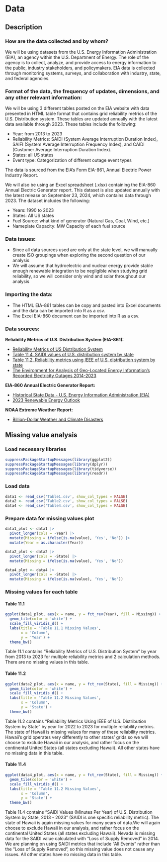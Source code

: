 # Data


## Description


### How are the data collected and by whom?
We will be using datasets from the U.S. Energy Information Administration (EIA), an agency within the U.S. Department of Energy. The role of the agency is to collect, analyze, and provide access to energy information to the public, industry stakeholders, and policymakers. EIA data is collected through monitoring systems, surveys, and collaboration with industry, state, and federal agencies.


### Format of the data, the frequency of updates, dimensions, and any other relevant information:
We will be using 3 different tables posted on the EIA website with data presented in HTML table format that contains grid reliability metrics of the U.S. Distribution system. These tables are updated annually with the latest data available through 2023. These tables include the following:


- Year: from 2013 to 2023
- Reliability Metrics: SAIDI (System Average Interruption Duration Index), SAIFI (System Average Interruption Frequency Index), and CAIDI (Customer Average Interruption Duration Index). 
- States: all US states
- Event type: Categorization of different outage event types


The data is sourced from the EIA's Form EIA-861, Annual Electric Power Industry Report.


We will also be using an Excel spreadsheet (.xlsx) containing the EIA-860 Annual Electric Generator report. This dataset is also updated annually with the latest release on September 23, 2024, which contains data through 2023. The dataset includes the following:


- Years: 1990 to 2023
- States: All US states
- Fuel Source: what kind of generator (Natural Gas, Coal, Wind, etc.)
- Nameplate Capacity: MW Capacity of each fuel source


### Data issues:


- Since all data sources used are only at the state level, we will manually create ISO groupings when exploring the second question of our analysis
- We will assume that hydroelectric and nuclear energy provide stable enough renewable integration to be negligible when studying grid reliability, so we will consider only wind and solar throughout our analysis


### Importing the data:


- The HTML EIA-861 tables can be copy and pasted into Excel documents and the data can be imported into R as a csv.
- The Excel EIA-860 document can be imported into R as a csv.


### Data sources:


**Reliability Metrics of U.S. Distribution System (EIA-861): **


- [Reliability Metrics of US Distribution System](https://www.eia.gov/electricity/annual/html/epa_11_01.html) 
- [Table 11.4. SAIDI values of U.S. distribution system by state](https://www.eia.gov/electricity/annual/html/epa_11_04.html) 
- [Table 11.2. Reliability metrics using IEEE of U.S. distribution system by state](https://www.eia.gov/electricity/annual/html/epa_11_02.html) 
- [The Environment for Analysis of Geo-Located Energy Information’s Recorded Electricity Outages 2014-2023](https://figshare.com/articles/dataset/The_Environment_for_Analysis_of_Geo-Located_Energy_Information_s_Recorded_Electricity_Outages_2014-2022/24237376?file=42547891)


**EIA-860 Annual Electric Generator Report:**


- [Historical State Data - U.S. Energy Information Administration (EIA)](https://www.eia.gov/electricity/data/state/) 
- [2023 Renewable Energy Outlook](https://www.eia.gov/outlooks/aeo/data/browser/#/?id=16-AEO2023&region=0-0&cases=ref2023&start=2021&end=2050&f=A&linechart=~~ref2023-d020623a.9-16-AEO2023~ref2023-d020623a.10-16-AEO2023~ref2023-d020623a.8-16-AEO2023&ctype=linechart&sourcekey=0)


**NOAA Extreme Weather Report:**


- [Billion-Dollar Weather and Climate Disasters](https://www.ncei.noaa.gov/access/billions/events/US/1990-2024?disasters[]=all-disasters)



## Missing value analysis

### Load necessary libraries

```r
suppressPackageStartupMessages(library(ggplot2))
suppressPackageStartupMessages(library(dplyr))
suppressPackageStartupMessages(library(tidyverse))
suppressPackageStartupMessages(library(readr))
```

### Load data

```r
data1 <- read_csv('Table1.csv', show_col_types = FALSE)
data2 <- read_csv('Table2.csv', show_col_types = FALSE)
data4 <- read_csv('Table4.csv', show_col_types = FALSE)
```

### Prepare data for missing values plot

```r
data1_plot <- data1 |>
  pivot_longer(cols = -Year) |>
  mutate(Missing = ifelse(is.na(value), 'Yes', 'No')) |>
  mutate(Year = as.character(Year))

data2_plot <- data2 |>
  pivot_longer(cols = -State) |>
  mutate(Missing = ifelse(is.na(value), 'Yes', 'No'))

data4_plot <- data4 |>
  pivot_longer(cols = -State) |>
  mutate(Missing = ifelse(is.na(value), 'Yes', 'No'))
```

### Missing values for each table

#### Table 11.1
```r
ggplot(data1_plot, aes(x = name, y = fct_rev(Year), fill = Missing)) +
  geom_tile(color = 'white') +
  scale_fill_viridis_d() +
  labs(title = 'Table 11.1 Missing Values',
       x = 'Column',
       y = 'Year') +
  theme_bw()
```

Table 11.1 contains "Reliability Metrics of U.S. Distribution System" by year from 2013 to 2023 for multiple reliability metrics and 2 calculation methods. There are no missing values in this table.

#### Table 11.2
```r
ggplot(data2_plot, aes(x = name, y = fct_rev(State), fill = Missing)) +
  geom_tile(color = 'white') +
  scale_fill_viridis_d() +
  labs(title = 'Table 11.2 Missing Values',
       x = 'Column',
       y = 'State') +
  theme_bw()
```

Table 11.2 contains "Reliability Metrics Using IEEE of U.S. Distribution System by State" by year for 2022 to 2023 for multiple reliability metrics. The state of Hawaii is missing values for many of these reliability metrics. Hawaii's grid operates very differently to other states' grids so we will choose to exclude Hawaii in our analysis, and rather focus on the continental United States (all states excluding Hawaii). All other states have no missing data in this table.

#### Table 11.4
```r
ggplot(data4_plot, aes(x = name, y = fct_rev(State), fill = Missing)) +
  geom_tile(color = 'white') +
  scale_fill_viridis_d() +
  labs(title = 'Table 11.2 Missing Values',
       x = 'Column',
       y = 'State') +
  theme_bw()
```

Table 11.4 contains "SAIDI Values (Minutes Per Year) of U.S. Distribution System by State, 2013 - 2023" (SAIDI is one specific reliability metric). The state of Hawaii is again missing values for many years of data.We will again choose to exclude Hawaii in our analysis, and rather focus on the continental United States (all states excluding Hawaii). Nevada is missing data for the SAIDI value calculated with "Loss of Supply Removed" in 2014. We are planning on using SAIDI metrics that include "All Events" rather than the "Loss of Supply Removed", so this missing value does not cause any issues. All other states have no missing data in this table.
